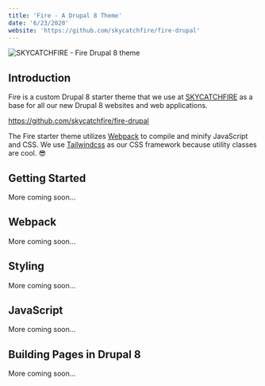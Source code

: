 ```yaml
---
title: 'Fire - A Drupal 8 Theme'
date: '6/23/2020'
website: 'https://github.com/skycatchfire/fire-drupal'
---
```


![SKYCATCHFIRE - Fire Drupal 8 theme](/src/uploads/skycatchfire--dark.png)

## Introduction

Fire is a custom Drupal 8 starter theme that we use at [SKYCATCHFIRE](https://www.skycatchfire.com/) as a base for all our new Drupal 8 websites and web applications.

https://github.com/skycatchfire/fire-drupal

The Fire starter theme utilizes [Webpack](https://webpack.js.org/) to compile and minify JavaScript and CSS. We use [Tailwindcss](https://tailwindcss.com/) as our CSS framework because utility classes are cool. 😎

## Getting Started

More coming soon...

## Webpack

More coming soon...

## Styling

More coming soon...

## JavaScript

More coming soon...

## Building Pages in Drupal 8

More coming soon...
